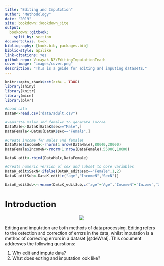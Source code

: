 ```yaml
--- 
title: "Editing and Imputation"
author: "Methodology"
date: "2019"
site: bookdown::bookdown_site
output: 
  bookdown::gitbook:
    split_by: section
documentclass: book
bibliography: [book.bib, packages.bib]
biblio-style: apalike
link-citations: yes
github-repo: Vinayak-NZ/EditingImputationTeach
cover-image: "images/cover.png"
description: "This is a guide for editing and imputing datasets."
---
```


```r

knitr::opts_chunk$set(echo = TRUE)
library(shiny)
library(knitr)
library(mice)
library(plyr)

#Load data
DataK<-read.csv("data/adult.csv")

#Separate males and females to generate income
DataMale<-DataK[DataK$sex=="Male",]
DataFemale<-DataK[DataK$sex=="Female",]

#Create income for males and females
DataMale$IncomeN<-rnorm(1:nrow(DataMale),80000,20000)
DataFemale$IncomeN<-rnorm(1:nrow(DataFemale),55000,10000)

DataK_edit<-rbind(DataMale,DataFemale)

#Create numeric version of sex and subset to core variables
DataK_edit$SexN<-ifelse(DataK_edit$sex=="Female",1,2)
DataK_editSub<-DataK_edit[c("age","IncomeN","SexN")]

DataK_editSub<-rename(DataK_editSub,c("age"="Age","IncomeN"="Income","SexN"="Sex"))

```

# Introduction

<p align="center">
![](images/cover2.png)
  <img />
</p>


Editing and imputation are both methods of data processing. Editing refers to the detection and correction of errors in the data, whilst imputation is a method of correcting errors in a dataset [@deWaal]. This document addresses the following questions:  
  
1) Why edit and impute data?  
2) What does editing and imputation look like?